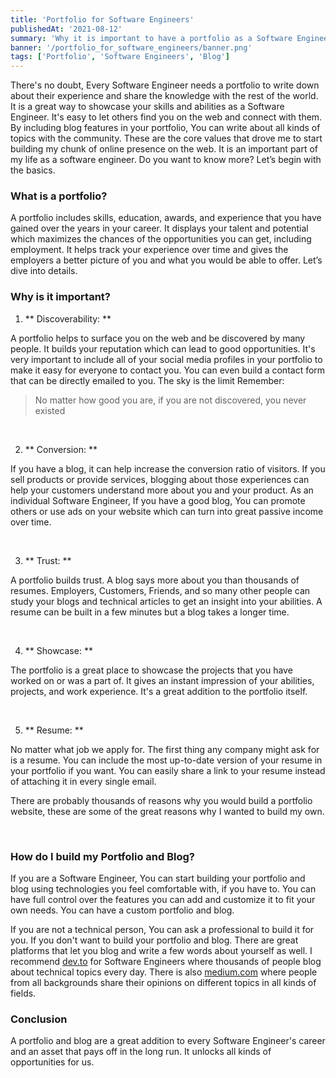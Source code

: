 ```yaml
---
title: 'Portfolio for Software Engineers'
publishedAt: '2021-08-12'
summary: 'Why it is important to have a portfolio as a Software Engineer'
banner: '/portfolio_for_software_engineers/banner.png'
tags: ['Portfolio', 'Software Engineers', 'Blog']
---
```


There's no doubt, Every Software Engineer needs a portfolio to write down about their
experience and share the knowledge with the rest of the world. It is a great way to
showcase your skills and abilities as a Software Engineer. It's easy to let others find
you on the web and connect with them. By including blog features in your
portfolio, You can write about all kinds of topics with the community. These are the
core values that drove me to start building my chunk of online presence on the web.
It is an important part of my life as a software engineer. Do you want to know more?
Let’s begin with the basics.

### What is a portfolio?

A portfolio includes skills, education, awards, and experience that you have
gained over the years in your career. It displays your talent and potential which
maximizes the chances of the opportunities you can get, including employment. It helps
track your experience over time and gives the employers a better picture of you and
what you would be able to offer. Let’s dive into details.

### Why is it important?

1. ** Discoverability: **

A portfolio helps to surface you on the web and be discovered by many people. It builds your
reputation which can lead to good opportunities. It's very important to include all of
your social media profiles in your portfolio to make it easy for everyone to contact you.
You can even build a contact form that can be directly emailed to you. The sky is the limit
Remember:

> No matter how good you are, if you are not discovered,
> you never existed

<br />

2. ** Conversion: **

If you have a blog, it can help increase the conversion ratio of visitors.
If you sell products or provide services, blogging about those experiences can help
your customers understand more about you and your product. As an individual Software
Engineer, If you have a good blog, You can promote others or use ads on your website
which can turn into great passive income over time.

<br />

3. ** Trust: **

A portfolio builds trust. A blog says more about you than thousands of resumes.
Employers, Customers, Friends, and so many other people can study your
blogs and technical articles to get an insight into your abilities.
A resume can be built in a few minutes but a blog takes a longer time.

<br />

4. ** Showcase: **

The portfolio is a great place to showcase the projects that you have worked on or was a part
of. It gives an instant impression of your abilities, projects, and work experience.
It's a great addition to the portfolio itself.

<br />

5. ** Resume: **

No matter what job we apply for. The first thing any company might ask for is a resume.
You can include the most up-to-date version of your resume in your portfolio if you want.
You can easily share a link to your resume instead of attaching it in every single email.

There are probably thousands of reasons why you would build a portfolio website, these are
some of the great reasons why I wanted to build my own.

<br />

### How do I build my Portfolio and Blog?

If you are a Software Engineer, You can start building your portfolio and blog using
technologies you feel comfortable with, if you have to. You can have full control over
the features you can add and customize it to fit your own needs. You can have a custom
portfolio and blog.

If you are not a technical person, You can ask a professional to build it for you.
If you don't want to build your portfolio and blog. There are great platforms that
let you blog and write a few words about yourself as well. I recommend
[dev.to](https://dev.to/) for Software Engineers where thousands of people blog about
technical topics every day. There is also [medium.com](https://medium.com/) where people
from all backgrounds share their opinions on different topics in all kinds of fields.

### Conclusion

A portfolio and blog are a great addition to every Software Engineer's career and an asset
that pays off in the long run. It unlocks all kinds of opportunities for us.
